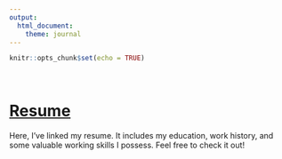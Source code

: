```yaml
---
output: 
  html_document:
    theme: journal
---
```


```r
knitr::opts_chunk$set(echo = TRUE)
```


\


# [Resume](SamanthaGiardinaResume.pdf)

Here, I've linked my resume. It includes my education, work history, and some valuable working skills I possess. Feel free to check it out!